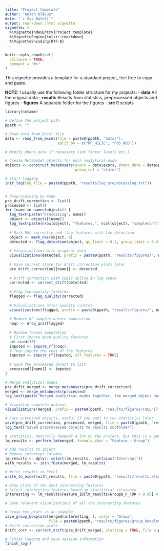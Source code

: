 ---
title: "Project template"
author: "Anton Klåvus"
date: "`r Sys.Date()`"
output: rmarkdown::html_vignette
vignette: >
  %\VignetteIndexEntry{Project template}
  %\VignetteEngine{knitr::rmarkdown}
  %\VignetteEncoding{UTF-8}
---
  
```{r setup, include = FALSE}
knitr::opts_chunk$set(
  collapse = TRUE,
  comment = "#>"
)
```

This vignette provides a template for a standard project, feel free to copy and paste.

**NOTE:** I usually use the following folder structure for my projects:
- **data** All the original data
- **results** Results from statistics, preprocessed objects and figures
  - **figures** A separate folder for the figures
- **src** R scripts

```{r, eval=FALSE}
library(notame)

# Define the project path
ppath <- ""

# Read data from Excel file
data <- read_from_excel(file = paste0(ppath, "data/"),
                        split_by = c("RP_HILIC", "POS_NEG"))

# Modify pheno_data if necessary (set factor levels etc.)

# Create MetaboSet objects for each analytical mode
objects <- construct_metabosets(exprs = data$exprs, pheno_data = data$pheno_data, feature_data = data$feature_data,
                                group_col = "status")

# Start logging
init_log(log_file = paste0(ppath, "results/log_preprocessing.txt"))


# Preprocessing by mode
pre_drift_correction <- list()
processed <- list()
for (name in names(objects)) {
  log_text(paste("Processing", name))
  object <- objects[[name]]
  log_text(paste(nrow(object), "features,", ncol(object), "samples\n"))
  
  # Mark NAs correctly and flag features with low detection
  object <- mark_nas(object, 0)
  detected <- flag_detection(object, qc_limit = 0.3, group_limit = 0.4)
  
  # Visualizations with original data
  visualizations(detected, prefix = paste0(ppath, "results/figures/", name, "_ORIG"))
  
  # Save current state for drift correction plots later
  pre_drift_correction[[name]] <- detected
  
  # Drift correction with cubic spline in log space
  corrected <- correct_drift(detected)
  
  # Flag low-quality features
  flagged <- flag_quality(corrected)
  
  # Visualizations after quality control
  visualizations(flagged, prefix = paste0(ppath, "results/figures/", name, "_CLEANED"))
  
  # Remove QC samples before imputation
  noqc <- drop_qcs(flagged)
  
  # Random forest imputation
  # First impute qood quality features
  set.seed(38)
  imputed <- impute_rf(noqc)
  # Then impute the rest of the features
  imputed <- impute_rf(imputed, all_features = TRUE)
  
  # Save the processed object to list
  processed[[name]] <- imputed  
}

# Merge analytical modes
pre_drfit_merged <- merge_metabosets(pre_drift_correction)
merged <- merge_metabosets(processed)
log_text(paste("Merged analytical modes together, the merged object has", nrow(merged), "features and", ncol(merged), "samples."))

# Visualize complete dataset
visualizations(merged, prefix = paste0(ppath, "results/figures/FULL"))

# Save processed objects, useful if you want to run statistics later
save(pre_drift_correction, processed, merged, file = paste0(ppath, "results/preprocessed.RData"))
log_text("Saved preprocessed objects to results subfolder")

# Statistics, naturally depends a lot on the project, but this is a general workflow
lm_results <- perform_lm(merged, formula_char = "Feature ~ Group")

# Add results to object
# Remove intercept columns
lm_results <- dplyr::select(lm_results, -contains("Intercept"))
with_results <- join_fData(merged, lm_results)

# Write results to Excel
write_to_excel(with_results, file = paste0(ppath, "results/results.xlsx"))

# Draw plots of the most interesting features
# Select interesting features based on statistical relevance
interesting <- lm_results$Feature_ID[lm_results$GroupB_P_FDR < 0.05] # NOTE: just an example

# Save relevant visualizations of all the interesting features

# Group box plots as an example
save_group_boxplots(merged[interesting, ], color = "Group",
                    file = paste0(ppath, "results/figures/group_boxplots.pdf"))
# Drift correction plots
drift_corr <- correct_drift(pre_drift_merged, plotting = TRUE, file = paste0(ppath, "results/figures/drift_plots.pdf"))

# Finish logging and save session information
finish_log()
```

